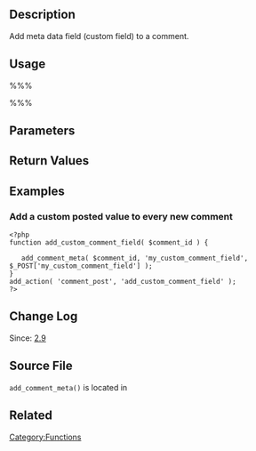 {{Languages|
{{en|Function Reference/add_comment_meta}}
{{it|Riferimento funzioni/add_comment_meta}}
{{ja|関数リファレンス/add_comment_meta}}
}}

== Description ==

Add meta data field (custom field) to a comment.

== Usage ==

%%%<?php add_comment_meta( $comment_id, $meta_key, $meta_value, $unique ); ?>%%%

== Parameters ==

{{Parameter|$comment_id|int|Comment ID.|required}}

{{Parameter|$meta_key|string|Meta data name. It is the key of the meta data field which should be added.|required}}

{{Parameter|$meta_value|mixed|Meta data value.|required}}

{{Parameter|$unique|boolean|Whether or not you want the key to stay unique. When set to <tt>true</tt>, the meta data field will not be added if the given key already exists among meta data fields of the specified comment.|optional|false}}

== Return Values ==

{{Return||bool|False for failure. True for success.}}

== Examples ==

=== Add a custom posted value to every new comment ===
<pre>
<?php
function add_custom_comment_field( $comment_id ) {

   add_comment_meta( $comment_id, 'my_custom_comment_field', $_POST['my_custom_comment_field'] );
}
add_action( 'comment_post', 'add_custom_comment_field' );
?>
</pre>

== Change Log ==

Since: [[Version 2.9|2.9]]

== Source File ==

<tt>add_comment_meta()</tt> is located in {{Trac|wp-includes/comment.php}}

== Related ==

{{Comment Meta Tags}}

{{Tag Footer}}

[[Category:Functions]]